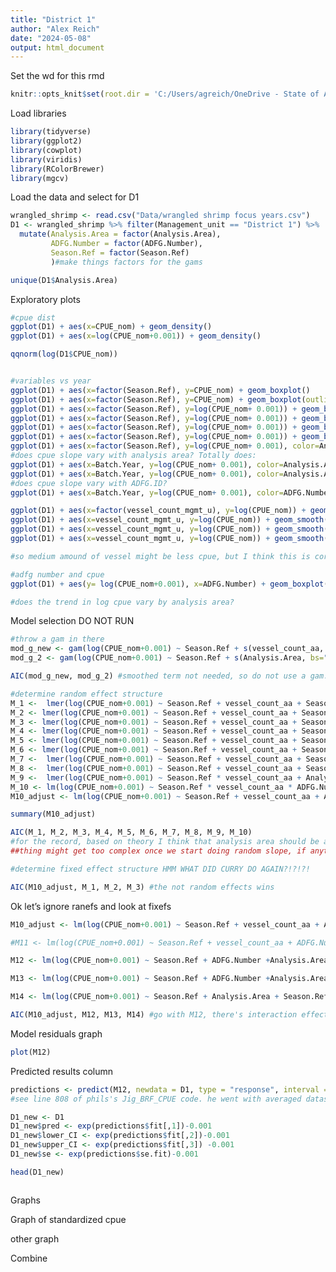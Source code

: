 ```yaml
---
title: "District 1"
author: "Alex Reich"
date: "2024-05-08"
output: html_document
---
```


Set the wd for this rmd
```r
knitr::opts_knit$set(root.dir = 'C:/Users/agreich/OneDrive - State of Alaska/Desktop/Shrimp/Shrimp tickets (pot shrimp)/SE_pot_shrimp_CPUE')
```


Load libraries
```r
library(tidyverse)
library(ggplot2)
library(cowplot)
library(viridis)
library(RColorBrewer)
library(mgcv)
```


Load the data and select for D1
```r
wrangled_shrimp <- read.csv("Data/wrangled shrimp focus years.csv")
D1 <- wrangled_shrimp %>% filter(Management_unit == "District 1") %>%
  mutate(Analysis.Area = factor(Analysis.Area),
         ADFG.Number = factor(ADFG.Number),
         Season.Ref = factor(Season.Ref)
         )#make things factors for the gams

unique(D1$Analysis.Area)

```


Exploratory plots
```r
#cpue dist
ggplot(D1) + aes(x=CPUE_nom) + geom_density()
ggplot(D1) + aes(x=log(CPUE_nom+0.001)) + geom_density()

qqnorm(log(D1$CPUE_nom))


#variables vs year
ggplot(D1) + aes(x=factor(Season.Ref), y=CPUE_nom) + geom_boxplot()
ggplot(D1) + aes(x=factor(Season.Ref), y=CPUE_nom) + geom_boxplot(outliers=F)
ggplot(D1) + aes(x=factor(Season.Ref), y=log(CPUE_nom+ 0.001)) + geom_boxplot()
ggplot(D1) + aes(x=factor(Season.Ref), y=log(CPUE_nom+ 0.001)) + geom_boxplot() + facet_wrap(~Analysis.Area)
ggplot(D1) + aes(x=factor(Season.Ref), y=log(CPUE_nom+ 0.001)) + geom_boxplot(outliers=F) + facet_wrap(~Analysis.Area)
ggplot(D1) + aes(x=factor(Season.Ref), y=log(CPUE_nom+ 0.001)) + geom_boxplot() + facet_wrap(~Analysis.Area)
ggplot(D1) + aes(x=factor(Season.Ref), y=log(CPUE_nom+ 0.001), color=Analysis.Area) + geom_boxplot() #+ facet_wrap(~Analysis.Area)
#does cpue slope vary with analysis area? Totally does:
ggplot(D1) + aes(x=Batch.Year, y=log(CPUE_nom+ 0.001), color=Analysis.Area) + geom_smooth(se=F) #+ geom_point()
ggplot(D1) + aes(x=Batch.Year, y=log(CPUE_nom+ 0.001), color=Analysis.Area) + geom_smooth(method="lm", se=F)
#does cpue slope vary with ADFG.ID?
ggplot(D1) + aes(x=Batch.Year, y=log(CPUE_nom+ 0.001), color=ADFG.Number) + geom_smooth(method="lm", se=F) + theme(legend.position="none") #hello absolute chaos

ggplot(D1) + aes(x=factor(vessel_count_mgmt_u), y=log(CPUE_nom)) + geom_boxplot(outliers=F) + facet_wrap(~Analysis.Area)
ggplot(D1) + aes(x=vessel_count_mgmt_u, y=log(CPUE_nom)) + geom_smooth() + facet_wrap(~Analysis.Area)
ggplot(D1) + aes(x=vessel_count_mgmt_u, y=log(CPUE_nom)) + geom_smooth() #+ facet_wrap(~Analysis.Area)
ggplot(D1) + aes(x=vessel_count_mgmt_u, y=log(CPUE_nom)) + geom_smooth(method="lm") + geom_point()

#so medium amound of vessel might be less cpue, but I think this is correlated with fishing conditions in the year

#adfg number and cpue
ggplot(D1) + aes(y= log(CPUE_nom+0.001), x=ADFG.Number) + geom_boxplot()

#does the trend in log cpue vary by analysis area?


```

Model selection DO NOT RUN
```r
#throw a gam in there
mod_g_new <- gam(log(CPUE_nom+0.001) ~ Season.Ref + s(vessel_count_aa, k=4) + s(Analysis.Area, bs="re") + s(ADFG.Number, bs="re"), method = "ML", data=D1)
mod_g_2 <- gam(log(CPUE_nom+0.001) ~ Season.Ref + s(Analysis.Area, bs="re") + s(ADFG.Number, bs="re"), method = "ML", data=D1)

AIC(mod_g_new, mod_g_2) #smoothed term not needed, so do not use a gam...

#determine random effect structure
M_1 <-  lmer(log(CPUE_nom+0.001) ~ Season.Ref + vessel_count_aa + Season.Ref:vessel_count_aa + (1|ADFG.Number) + (1|Analysis.Area), data=D1, REML=F) #global with ranef and interactions
M_2 <- lmer(log(CPUE_nom+0.001) ~ Season.Ref + vessel_count_aa + Season.Ref:vessel_count_aa + ADFG.Number + (1|Analysis.Area), data=D1, REML=F)
M_3 <- lmer(log(CPUE_nom+0.001) ~ Season.Ref + vessel_count_aa + Season.Ref:vessel_count_aa + (1|ADFG.Number) + Analysis.Area, data=D1, REML=F)
M_4 <- lmer(log(CPUE_nom+0.001) ~ Season.Ref + vessel_count_aa + Season.Ref:vessel_count_aa + (1 + Season.Ref|ADFG.Number) + (1+ Season.Ref|Analysis.Area), data=D1, REML=F) #full model, this may take a really long time to run and not actually work out.
M_5 <- lmer(log(CPUE_nom+0.001) ~ Season.Ref + vessel_count_aa + Season.Ref:vessel_count_aa + (1|ADFG.Number) + (1+ Season.Ref|Analysis.Area), data=D1, REML=F)
M_6 <- lmer(log(CPUE_nom+0.001) ~ Season.Ref + vessel_count_aa + Season.Ref:vessel_count_aa + (1 + Season.Ref|ADFG.Number) + (1|Analysis.Area), data=D1, REML=F)
M_7 <-  lmer(log(CPUE_nom+0.001) ~ Season.Ref + vessel_count_aa + Season.Ref:vessel_count_aa + ADFG.Number + (1 + Season.Ref|Analysis.Area), data=D1, REML=F) 
M_8 <-  lmer(log(CPUE_nom+0.001) ~ Season.Ref + vessel_count_aa + Season.Ref:vessel_count_aa + (1+Season.Ref|ADFG.Number) + Analysis.Area, data=D1, REML=F) 
M_9 <-  lmer(log(CPUE_nom+0.001) ~ Season.Ref * vessel_count_aa + Analysis.Area + (1|ADFG.Number), data=D1, REML=F) #no, cant account for the int effects
M_10 <- lm(log(CPUE_nom+0.001) ~ Season.Ref * vessel_count_aa * ADFG.Number*Analysis.Area, data=D1) #fixef only with ALL the interaction effects
M10_adjust <- lm(log(CPUE_nom+0.001) ~ Season.Ref + vessel_count_aa + ADFG.Number +Analysis.Area + Season.Ref:Analysis.Area, data=D1)

summary(M10_adjust)

AIC(M_1, M_2, M_3, M_4, M_5, M_6, M_7, M_8, M_9, M_10)
#for the record, based on theory I think that analysis area should be a random effect and MAYBE ADFG.ID as well
##thing might get too complex once we start doing random slope, if anything has a random slope it should be Analysis.Area/

#determine fixed effect structure HMM WHAT DID CURRY DO AGAIN?!?!?!

AIC(M10_adjust, M_1, M_2, M_3) #the not random effects wins

```
Ok let's ignore ranefs and look at fixefs
```r
M10_adjust <- lm(log(CPUE_nom+0.001) ~ Season.Ref + vessel_count_aa + ADFG.Number +Analysis.Area + Season.Ref:Analysis.Area, data=D1)

#M11 <- lm(log(CPUE_nom+0.001) ~ Season.Ref + vessel_count_aa + ADFG.Number +Analysis.Area + Season.Ref:Analysis.Area+ Season.Ref:ADFG.Number, data=D1) #takes forever

M12 <- lm(log(CPUE_nom+0.001) ~ Season.Ref + ADFG.Number +Analysis.Area + Season.Ref:Analysis.Area, data=D1)

M13 <- lm(log(CPUE_nom+0.001) ~ Season.Ref + ADFG.Number +Analysis.Area, data=D1)

M14 <- lm(log(CPUE_nom+0.001) ~ Season.Ref + Analysis.Area + Season.Ref:Analysis.Area, data=D1)

AIC(M10_adjust, M12, M13, M14) #go with M12, there's interaction effects
```


Model residuals graph
```r
plot(M12)
```



Predicted results column
```r
predictions <- predict(M12, newdata = D1, type = "response", interval ="confidence", se.fit=T) #can I just use D1 as the new data or is that cheating
#see line 808 of phils's Jig_BRF_CPUE code. he went with averaged dataset

D1_new <- D1
D1_new$pred <- exp(predictions$fit[,1])-0.001
D1_new$lower_CI <- exp(predictions$fit[,2])-0.001
D1_new$upper_CI <- exp(predictions$fit[,3]) -0.001
D1_new$se <- exp(predictions$se.fit)-0.001

head(D1_new)



```



Graphs

Graph of standardized cpue


other graph


Combine

